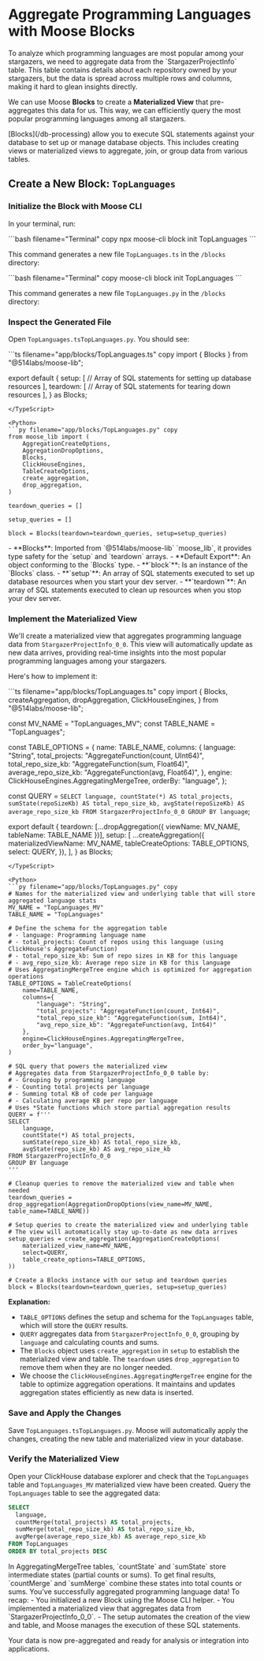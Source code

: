 
# Aggregate Programming Languages with Moose Blocks

<LanguageSwitcher />
To analyze which programming languages are most popular among your stargazers, we need to aggregate data from the `StargazerProjectInfo` table. This table contains details about each repository owned by your stargazers, but the data is spread across multiple rows and columns, making it hard to glean insights directly.

We can use Moose **Blocks** to create a **Materialized View** that pre-aggregates this data for us. This way, we can efficiently query the most popular programming languages among all stargazers.

<Callout type="info" title="What are Blocks?">
  [Blocks](/db-processing) allow you to execute SQL statements against your database to set up or manage database objects. This includes creating views or materialized views to aggregate, join, or group data from various tables.
</Callout>

## Create a New Block: `TopLanguages`

<Steps>

### Initialize the Block with Moose CLI

In your terminal, run:

<TypeScript>
```bash filename="Terminal" copy
npx moose-cli block init TopLanguages
```

This command generates a new file `TopLanguages.ts` in the `/blocks` directory:

<FileTree>
  <FileTree.Folder name="app" open>
    <FileTree.Folder name="blocks" open>
      <FileTree.File name="TopLanguages.ts" />
    </FileTree.Folder>
  </FileTree.Folder>
</FileTree>
</TypeScript>

<Python>
```bash filename="Terminal" copy
moose-cli block init TopLanguages
```

This command generates a new file `TopLanguages.py` in the `/blocks` directory:

<FileTree>
  <FileTree.Folder name="app" open>
    <FileTree.Folder name="blocks" open>
      <FileTree.File name="TopLanguages.py" />
    </FileTree.Folder>
  </FileTree.Folder>
</FileTree>
</Python>

### Inspect the Generated File

Open <TypeScript NodeType="span">`TopLanguages.ts`</TypeScript><Python NodeType="span">`TopLanguages.py`</Python>. You should see:

<TypeScript>
```ts filename="app/blocks/TopLanguages.ts" copy
import { Blocks } from "@514labs/moose-lib";

export default {
  setup: [
    // Array of SQL statements for setting up database resources
  ],
  teardown: [
    // Array of SQL statements for tearing down resources
  ],
} as Blocks;
```
</TypeScript>

<Python>
```py filename="app/blocks/TopLanguages.py" copy
from moose_lib import (
    AggregationCreateOptions,
    AggregationDropOptions,
    Blocks,
    ClickHouseEngines,
    TableCreateOptions,
    create_aggregation,
    drop_aggregation,
)

teardown_queries = []

setup_queries = []

block = Blocks(teardown=teardown_queries, setup=setup_queries)
```
</Python>

<Callout type="info" title="Understanding Blocks">
- **Blocks**: Imported from <TypeScript NodeType="span"> `@514labs/moose-lib`</TypeScript><Python NodeType="span"> `moose_lib`</Python>, it provides type safety for the `setup` and `teardown` arrays.
<TypeScript>
- **Default Export**: An object conforming to the `Blocks` type.
</TypeScript>
<Python>
- **`block`**: Is an instance of the `Blocks` class.
</Python>
- **`setup`**: An array of SQL statements executed to set up database resources when you start your dev server.
- **`teardown`**: An array of SQL statements executed to clean up resources when you stop your dev server.
</Callout>

### Implement the Materialized View

We'll create a materialized view that aggregates programming language data from `StargazerProjectInfo_0_0`. This view will automatically update as new data arrives, providing real-time insights into the most popular programming languages among your stargazers.

Here's how to implement it:

<TypeScript>
```ts filename="app/blocks/TopLanguages.ts" copy
import {
  Blocks,
  createAggregation,
  dropAggregation,
  ClickHouseEngines,
} from "@514labs/moose-lib";

const MV_NAME = "TopLanguages_MV";
const TABLE_NAME = "TopLanguages";

const TABLE_OPTIONS = {
  name: TABLE_NAME,
  columns: {
    language: "String",
    total_projects: "AggregateFunction(count, UInt64)",
    total_repo_size_kb: "AggregateFunction(sum, Float64)",
    average_repo_size_kb: "AggregateFunction(avg, Float64)",
  },
  engine: ClickHouseEngines.AggregatingMergeTree,
  orderBy: "language",
};

const QUERY = `
SELECT
  language,
  countState(*) AS total_projects,
  sumState(repoSizeKb) AS total_repo_size_kb,
  avgState(repoSizeKb) AS average_repo_size_kb
FROM StargazerProjectInfo_0_0
GROUP BY language
`;

export default {
  teardown: [...dropAggregation({ viewName: MV_NAME, tableName: TABLE_NAME })],
  setup: [
    ...createAggregation({
      materializedViewName: MV_NAME,
      tableCreateOptions: TABLE_OPTIONS,
      select: QUERY,
    }),
  ],
} as Blocks;
```
</TypeScript>

<Python>
```py filename="app/blocks/TopLanguages.py" copy
# Names for the materialized view and underlying table that will store aggregated language stats
MV_NAME = "TopLanguages_MV"
TABLE_NAME = "TopLanguages"

# Define the schema for the aggregation table
# - language: Programming language name
# - total_projects: Count of repos using this language (using ClickHouse's AggregateFunction)
# - total_repo_size_kb: Sum of repo sizes in KB for this language
# - avg_repo_size_kb: Average repo size in KB for this language
# Uses AggregatingMergeTree engine which is optimized for aggregation operations
TABLE_OPTIONS = TableCreateOptions(
    name=TABLE_NAME,
    columns={
        "language": "String",
        "total_projects": "AggregateFunction(count, Int64)",
        "total_repo_size_kb": "AggregateFunction(sum, Int64)", 
        "avg_repo_size_kb": "AggregateFunction(avg, Int64)"
    },
    engine=ClickHouseEngines.AggregatingMergeTree,
    order_by="language",
)

# SQL query that powers the materialized view
# Aggregates data from StargazerProjectInfo_0_0 table by:
# - Grouping by programming language
# - Counting total projects per language
# - Summing total KB of code per language
# - Calculating average KB per repo per language
# Uses *State functions which store partial aggregation results
QUERY = f'''
SELECT
    language,
    countState(*) AS total_projects,
    sumState(repo_size_kb) AS total_repo_size_kb,
    avgState(repo_size_kb) AS avg_repo_size_kb
FROM StargazerProjectInfo_0_0
GROUP BY language
'''

# Cleanup queries to remove the materialized view and table when needed
teardown_queries = drop_aggregation(AggregationDropOptions(view_name=MV_NAME, table_name=TABLE_NAME))

# Setup queries to create the materialized view and underlying table
# The view will automatically stay up-to-date as new data arrives
setup_queries = create_aggregation(AggregationCreateOptions(
    materialized_view_name=MV_NAME,
    select=QUERY,
    table_create_options=TABLE_OPTIONS,
))

# Create a Blocks instance with our setup and teardown queries
block = Blocks(teardown=teardown_queries, setup=setup_queries)
```
</Python>

**Explanation:**

- `TABLE_OPTIONS` defines the setup and schema for the `TopLanguages` table, which will store the `QUERY` results.
- `QUERY` aggregates data from `StargazerProjectInfo_0_0`, grouping by `language` and calculating counts and sums.
- The `Blocks` object uses `create_aggregation` in `setup` to establish the materialized view and table. The `teardown` uses `drop_aggregation` to remove them when they are no longer needed.
- We choose the `ClickHouseEngines.AggregatingMergeTree` engine for the table to optimize aggregation operations. It maintains and updates aggregation states efficiently as new data is inserted.

### Save and Apply the Changes

Save <TypeScript NodeType="span">`TopLanguages.ts`</TypeScript><Python NodeType="span">`TopLanguages.py`</Python>. Moose will automatically apply the changes, creating the new table and materialized view in your database.

### Verify the Materialized View

Open your ClickHouse database explorer and check that the `TopLanguages` table and `TopLanguages_MV` materialized view have been created. Query the `TopLanguages` table to see the aggregated data:

```sql
SELECT
  language,
  countMerge(total_projects) AS total_projects,
  sumMerge(total_repo_size_kb) AS total_repo_size_kb,
  avgMerge(average_repo_size_kb) AS average_repo_size_kb
FROM TopLanguages
ORDER BY total_projects DESC
```

<Callout type="info" title="Understanding the Query">
In AggregatingMergeTree tables, `countState` and `sumState` store intermediate states (partial counts or sums). To get final results, `countMerge` and `sumMerge` combine these states into total counts or sums.
</Callout>

</Steps>

<Callout type="success">
  You've successfully aggregated programming language data! To recap:
  - You initialized a new Block using the Moose CLI helper.
  - You implemented a materialized view that aggregates data from `StargazerProjectInfo_0_0`.
  - The setup automates the creation of the view and table, and Moose manages the execution of these SQL statements.

  Your data is now pre-aggregated and ready for analysis or integration into applications.
</Callout>
